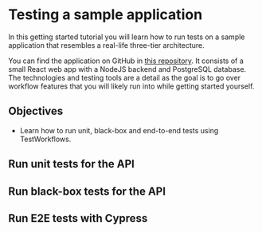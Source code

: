 
# Testing a sample application

In this getting started tutorial you will learn how to run tests on a sample application that resembles a real-life three-tier architecture.

You can find the application on GitHub in [this repository][sample-repo].
It consists of a small React web app with a NodeJS backend and PostgreSQL database.
The technologies and testing tools are a detail as the goal is to go over workflow features that you will likely run into while getting started yourself.

## Objectives

- Learn how to run unit, black-box and end-to-end tests using TestWorkflows.

## Run unit tests for the API

## Run black-box tests for the API

## Run E2E tests with Cypress

[sample-repo]: https://github.com/kubeshop/testkube-samples
